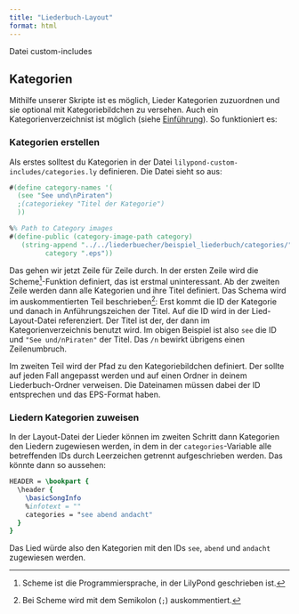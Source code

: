 ```yaml
---
title: "Liederbuch-Layout"
format: html
---
```


Datei custom-includes

## Kategorien

Mithilfe unserer Skripte ist es möglich, Lieder Kategorien zuzuordnen und sie optional mit Kategoriebildchen zu versehen. Auch ein Kategorienverzeichnist ist möglich (siehe [Einführung](liederbuecher_machen.qmd#sec-kategorienverzeichnis)). So funktioniert es:

### Kategorien erstellen

Als erstes solltest du Kategorien in der Datei `lilypond-custom-includes/categories.ly` definieren. Die Datei sieht so aus:

``` lilypond
#(define category-names '(
  (see "See und\nPiraten")
  ;(categoriekey "Titel der Kategorie")
  ))

%% Path to Category images
#(define-public (category-image-path category)
   (string-append "../../liederbuecher/beispiel_liederbuch/categories/"
         category ".eps"))
```

Das gehen wir jetzt Zeile für Zeile durch. In der ersten Zeile wird die Scheme[^1]-Funktion definiert, das ist erstmal uninteressant. Ab der zweiten Zeile werden dann alle Kategorien und ihre Titel definiert. Das Schema wird im auskommentierten Teil beschrieben[^2]: Erst kommt die ID der Kategorie und danach in Anführungszeichen der Titel. Auf die ID wird in der Lied-Layout-Datei referenziert. Der Titel ist der, der dann im Kategorienverzeichnis benutzt wird. Im obigen Beispiel ist also `see` die ID und `"See und/nPiraten"` der Titel. Das `/n` bewirkt übrigens einen Zeilenumbruch.

[^1]: Scheme ist die Programmiersprache, in der LilyPond geschrieben ist.

[^2]: Bei Scheme wird mit dem Semikolon (`;`) auskommentiert.

Im zweiten Teil wird der Pfad zu den Kategoriebildchen definiert. Der sollte auf jeden Fall angepasst werden und auf einen Ordner in deinem Liederbuch-Ordner verweisen. Die Dateinamen müssen dabei der ID entsprechen und das EPS-Format haben.

### Liedern Kategorien zuweisen

In der Layout-Datei der Lieder können im zweiten Schritt dann Kategorien den Liedern zugewiesen werden, in dem in der `categories`-Variable alle betreffenden IDs durch Leerzeichen getrennt aufgeschrieben werden. Das könnte dann so aussehen:

``` lilypond
HEADER = \bookpart {
  \header {
    \basicSongInfo
    %infotext = ""
    categories = "see abend andacht"
  }
}
```

Das Lied würde also den Kategorien mit den IDs `see`, `abend` und `andacht` zugewiesen werden.
